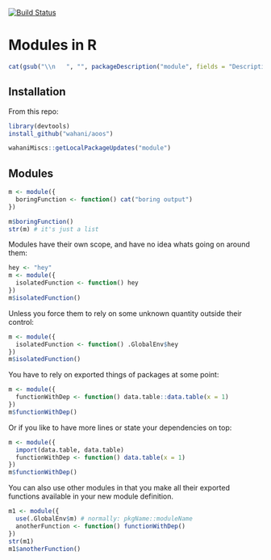 [![Build Status](https://travis-ci.org/wahani/module.png?branch=master)](https://travis-ci.org/wahani/module)

# Modules in R
```r
cat(gsub("\\n   ", "", packageDescription("module", fields = "Description")))
```

## Installation

From this repo:
```r
library(devtools)
install_github("wahani/aoos")
```

```r
wahaniMiscs::getLocalPackageUpdates("module")
```

## Modules

```r
m <- module({
  boringFunction <- function() cat("boring output")
})

m$boringFunction()
str(m) # it's just a list
```

Modules have their own scope, and have no idea whats going on around them:

```r
hey <- "hey"
m <- module({
  isolatedFunction <- function() hey
})
m$isolatedFunction()
```

Unless you force them to rely on some unknown quantity outside their control:

```r
m <- module({
  isolatedFunction <- function() .GlobalEnv$hey
})
m$isolatedFunction()
```

You have to rely on exported things of packages at some point:

```r
m <- module({
  functionWithDep <- function() data.table::data.table(x = 1)
})
m$functionWithDep()
```

Or if you like to have more lines or state your dependencies on top:

```r
m <- module({
  import(data.table, data.table)
  functionWithDep <- function() data.table(x = 1)
})
m$functionWithDep()
```

You can also use other modules in that you make all their exported functions
available in your new module definition.

```r
m1 <- module({
  use(.GlobalEnv$m) # normally: pkgName::moduleName
  anotherFunction <- function() functionWithDep()
})
str(m1)
m1$anotherFunction()
```


